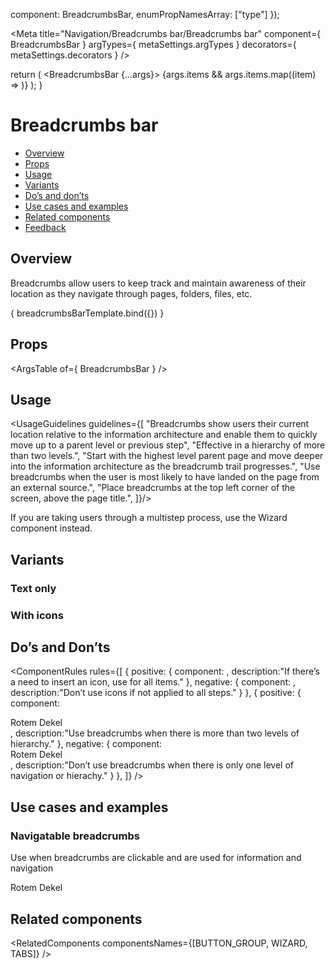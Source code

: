 
  component: BreadcrumbsBar,
  enumPropNamesArray: ["type"]
});

<Meta
  title="Navigation/Breadcrumbs bar/Breadcrumbs bar"
  component={ BreadcrumbsBar }
  argTypes={ metaSettings.argTypes }
  decorators={ metaSettings.decorators }
/>

<!--- Component template -->

  return (
    <BreadcrumbsBar {...args}> 
      {args.items && args.items.map((item) => <BreadcrumbItem key={item.text} text={item.text} icon={item.icon} />)}
    </BreadcrumbsBar>);
}

<!--- Component documentation -->

# Breadcrumbs bar
- [Overview](#overview)
- [Props](#props)
- [Usage](#usage)
- [Variants](#variants)
- [Do’s and don’ts](#dos-and-donts)
- [Use cases and examples](#use-cases-and-examples)
- [Related components](#related-components)
- [Feedback](#feedback)

## Overview
Breadcrumbs allow users to keep track and maintain awareness of their location as they navigate through pages, folders, files, etc.

<Canvas>
  <Story name="Overview"
         args={ {
           items: [{text: "Workspace" , icon: Workspace },{text: "Folder" , icon: Folder },{text: "Board" , icon: Board },{text: "Group" , icon: Group }],
         } }>
    { breadcrumbsBarTemplate.bind({}) }
  </Story>
</Canvas>

## Props
<ArgsTable of={ BreadcrumbsBar } />

## Usage
<UsageGuidelines guidelines={[
  "Breadcrumbs show users their current location relative to the information architecture and enable them to quickly move up to a parent level or previous step",
  "Effective in a hierarchy of more than two levels.",
  "Start with the highest level parent page and move deeper into the information architecture as the breadcrumb trail progresses.",
  "Use breadcrumbs when the user is most likely to have landed on the page from an external source.",
  "Place breadcrumbs at the top left corner of the screen, above the page title.",
]}/>

<Tip title="Check yourself">If you are taking users through a multistep process, use the <Link href="/?path=/docs/navigation-wizard--overview" size={Link.sizes.SMALL} withoutSpacing>Wizard</Link> component instead.</Tip>

## Variants
### Text only
<Canvas>
  <Story name="Text only">
    <BreadcrumbsBar type={BreadcrumbsBar.types.INDICATION}>
      <BreadcrumbItem text="Workspace" isCurrent />
      <BreadcrumbItem text="Folder" />
      <BreadcrumbItem text="Board" />
      <BreadcrumbItem text="Group" />
    </BreadcrumbsBar>
  </Story>
</Canvas>

### With icons
<Canvas>
  <Story name="With icons">
    <BreadcrumbsBar type={BreadcrumbsBar.types.NAVIGATION}>
      <BreadcrumbItem text="Workspace" icon={Workspace} isCurrent />
      <BreadcrumbItem text="Folder" icon={Folder} />
      <BreadcrumbItem text="Board" icon={Board} />
      <BreadcrumbItem text="Group" icon={Group} />
    </BreadcrumbsBar>
  </Story>
</Canvas>

## Do’s and Don’ts
<ComponentRules
  rules={[
    {
      positive: {
        component:
          <BreadcrumbsBar type={BreadcrumbsBar.types.NAVIGATION}>
            <BreadcrumbItem text="Workspace" icon={Workspace} isCurrent />
            <BreadcrumbItem text="Folder" icon={Folder} />
            <BreadcrumbItem text="Board" icon={Board} />
            <BreadcrumbItem text="Group" icon={Group} />
          </BreadcrumbsBar>,
        description:"If there’s a need to insert an icon, use for all items."
      },
      negative: {
        component:
          <BreadcrumbsBar type={BreadcrumbsBar.types.NAVIGATION}>
            <BreadcrumbItem text="Workspace" icon={Workspace} isCurrent />
            <BreadcrumbItem text="Folder" />
            <BreadcrumbItem text="Board" />
            <BreadcrumbItem text="Group" />
          </BreadcrumbsBar>,
        description:"Don’t use icons if not applied to all steps."
      }
    },
    {
      positive: {
        component:
          <DialogContentContainer className="monday-storybook-breadcrumbs-bar_inline-wrapper">
            <Avatar size={Avatar.sizes.MEDIUM} src={person3} type={Avatar.types.IMG} />
            <div className="monday-storybook-breadcrumbs-bar_column-wrapper">
              <span className="monday-storybook-breadcrumbs-bar_title">Rotem Dekel</span>
              <BreadcrumbsBar type={BreadcrumbsBar.types.NAVIGATION}>
                <BreadcrumbItem text="User research" icon={Board} />
                <BreadcrumbItem text="Video sessions" icon={Group} />
              </BreadcrumbsBar>
            </div>
          </DialogContentContainer>,
        description:"Use breadcrumbs when there is more than two levels of hierarchy."
      },
      negative: {
        component:
          <DialogContentContainer className="monday-storybook-breadcrumbs-bar_inline-wrapper">
            <Avatar size={Avatar.sizes.MEDIUM} src={person3} type={Avatar.types.IMG} />
            <div className="monday-storybook-breadcrumbs-bar_column-wrapper">
              <span className="monday-storybook-breadcrumbs-bar_title">Rotem Dekel</span>
              <BreadcrumbsBar type={BreadcrumbsBar.types.NAVIGATION}>
                <BreadcrumbItem text="User research" icon={Board} />
              </BreadcrumbsBar>
            </div>
          </DialogContentContainer>,
        description:"Don’t use breadcrumbs when there is only one level of navigation or hierachy."
      }
    },
  ]}
/>

## Use cases and examples
### Navigatable breadcrumbs
Use when breadcrumbs are clickable and are used for information and navigation
<Canvas>
  <Story name="Navigatable breadcrumbs">
    <div className="monday-storybook-breadcrumbs-bar_inline-wrapper">
      <Avatar size={Avatar.sizes.MEDIUM} src={person3} type={Avatar.types.IMG} />
      <div className="monday-storybook-breadcrumbs-bar_column-wrapper">
        <span className="monday-storybook-breadcrumbs-bar_title">Rotem Dekel</span>
        <BreadcrumbsBar type={BreadcrumbsBar.types.NAVIGATION}>
          <BreadcrumbItem text="User research" icon={Board} />
          <BreadcrumbItem text="Video sessions" icon={Group} />
        </BreadcrumbsBar>
      </div>
    </div>
  </Story>
</Canvas>

## Related components
<RelatedComponents componentsNames={[BUTTON_GROUP, WIZARD, TABS]} />
